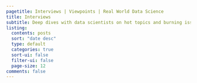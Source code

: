 ```yaml
---
pagetitle: Interviews | Viewpoints | Real World Data Science
title: Interviews
subtitle: Deep dives with data scientists on hot topics and burning issues
listing:
  contents: posts
  sort: "date desc"
  type: default
  categories: true
  sort-ui: false
  filter-ui: false
  page-size: 12
comments: false
---
```


